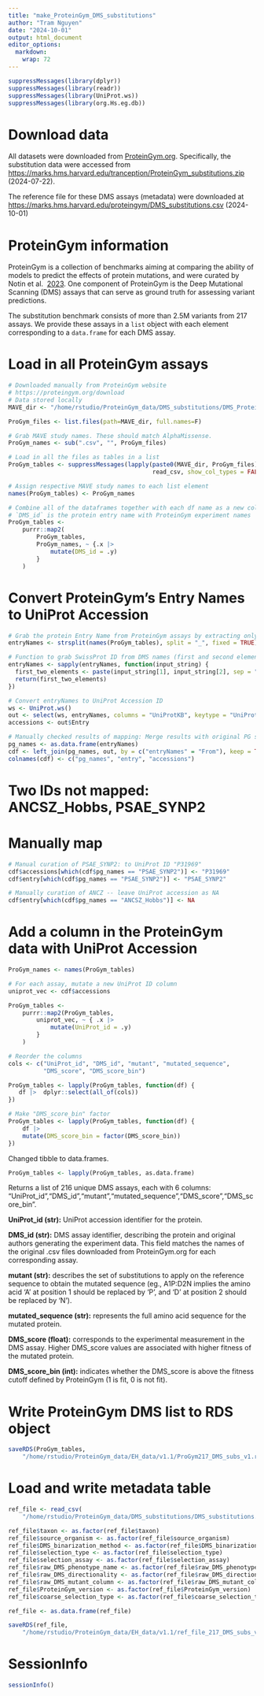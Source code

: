 ```yaml
---
title: "make_ProteinGym_DMS_substitutions"
author: "Tram Nguyen"
date: "2024-10-01"
output: html_document
editor_options: 
  markdown: 
    wrap: 72
---
```


```r
suppressMessages(library(dplyr))
suppressMessages(library(readr))
suppressMessages(library(UniProt.ws))
suppressMessages(library(org.Hs.eg.db))
```

# Download data

All datasets were downloaded from
[ProteinGym.org](%22ProteinGym.org%22). Specifically, the substitution
data were accessed from
<https://marks.hms.harvard.edu/tranception/ProteinGym_substitutions.zip>
(2024-07-22).

The reference file for these DMS assays (metadata) were downloaded at
<https://marks.hms.harvard.edu/proteingym/DMS_substitutions.csv>
(2024-10-01)

# ProteinGym information

ProteinGym is a collection of benchmarks aiming at comparing the ability
of models to predict the effects of protein mutations, and were curated
by Notin et al. 
[2023](https://papers.nips.cc/paper_files/paper/2023/hash/cac723e5ff29f65e3fcbb0739ae91bee-Abstract-Datasets_and_Benchmarks.html). 
One component of ProteinGym is the Deep Mutational Scanning (DMS) assays
that can serve as ground truth for assessing variant predictions.

The substitution benchmark consists of more than 2.5M variants from 217
assays. We provide these assays in a `list` object with each element
corresponding to a `data.frame` for each DMS assay. 

# Load in all ProteinGym assays

```r
# Downloaded manually from ProteinGym website 
# https://proteingym.org/download
# Data stored locally
MAVE_dir <- "/home/rstudio/ProteinGym_data/DMS_substitutions/DMS_ProteinGym_substitutions/"

ProGym_files <- list.files(path=MAVE_dir, full.names=F)

# Grab MAVE study names. These should match AlphaMissense.
ProGym_names <- sub(".csv", "", ProGym_files) 

# Load in all the files as tables in a list
ProGym_tables <- suppressMessages(lapply(paste0(MAVE_dir, ProGym_files),
                                         read_csv, show_col_types = FALSE))

# Assign respective MAVE study names to each list element
names(ProGym_tables) <- ProGym_names

# Combine all of the dataframes together with each df name as a new column:
# `DMS_id` is the protein entry name with ProteinGym experiment names
ProGym_tables <- 
    purrr::map2(
        ProGym_tables, 
        ProGym_names, ~ {.x |>
            mutate(DMS_id = .y)
        }
    )
```

# Convert ProteinGym's Entry Names to UniProt Accession

```r
# Grab the protein Entry Name from ProteinGym assays by extracting only the
entryNames <- strsplit(names(ProGym_tables), split = "_", fixed = TRUE)

# Function to grab SwissProt ID from DMS names (first and second elements)
entryNames <- sapply(entryNames, function(input_string) {
  first_two_elements <- paste(input_string[1], input_string[2], sep = "_")
  return(first_two_elements)
})

# Convert entryNames to UniProt Accession ID
ws <- UniProt.ws()
out <- select(ws, entryNames, columns = "UniProtKB", keytype = "UniProtKB")
accessions <- out$Entry

# Manually checked results of mapping: Merge results with original PG studies
pg_names <- as.data.frame(entryNames)
cdf <- left_join(pg_names, out, by = c("entryNames" = "From"), keep = TRUE)
colnames(cdf) <- c("pg_names", "entry", "accessions")
```

# Two IDs not mapped: ANCSZ_Hobbs, PSAE_SYNP2
# Manually map

```r
# Manual curation of PSAE_SYNP2: to UniProt ID "P31969"
cdf$accessions[which(cdf$pg_names == "PSAE_SYNP2")] <- "P31969"
cdf$entry[which(cdf$pg_names == "PSAE_SYNP2")] <- "PSAE_SYNP2"

# Manually curation of ANCZ -- leave UniProt accession as NA
cdf$entry[which(cdf$pg_names == "ANCSZ_Hobbs")] <- NA
```

# Add a column in the ProteinGym data with UniProt Accession

```r
ProGym_names <- names(ProGym_tables)

# For each assay, mutate a new UniProt ID column
uniprot_vec <- cdf$accessions

ProGym_tables <- 
    purrr::map2(ProGym_tables, 
        uniprot_vec, ~ { .x |>
            mutate(UniProt_id = .y)
        }
    )

# Reorder the columns
cols <- c("UniProt_id", "DMS_id", "mutant", "mutated_sequence", 
          "DMS_score", "DMS_score_bin")

ProGym_tables <- lapply(ProGym_tables, function(df) {
   df |>  dplyr::select(all_of(cols))
})

# Make "DMS_score_bin" factor
ProGym_tables <- lapply(ProGym_tables, function(df) {
    df |>
    mutate(DMS_score_bin = factor(DMS_score_bin))
})
```

Changed tibble to data.frames.
```r
ProGym_tables <- lapply(ProGym_tables, as.data.frame)
```

Returns a list of 216 unique DMS assays, each with 6 columns:
"UniProt_id","DMS_id","mutant","mutated_sequence","DMS_score","DMS_score_bin".

**UniProt_id (str):** UniProt accession identifier for the protein.

**DMS_id (str):** DMS assay identifier, describing the protein and original
authors generating the experiment data. This field matches the names of the 
original .csv files downloaded from ProteinGym.org for each corresponding assay.

**mutant (str):** describes the set of substitutions to apply on the
reference sequence to obtain the mutated sequence (eg., A1P:D2N implies
the amino acid 'A' at position 1 should be replaced by 'P', and 'D' at
position 2 should be replaced by 'N').

**mutated_sequence (str):** represents the full amino acid sequence for
the mutated protein.

**DMS_score (float):** corresponds to the experimental measurement in
the DMS assay. Higher DMS_score values are associated with higher fitness of
the mutated protein.

**DMS_score_bin (int):** indicates whether the DMS_score is above the
fitness cutoff defined by ProteinGym (1 is fit, 0 is not fit).


# Write ProteinGym DMS list to RDS object

```r
saveRDS(ProGym_tables, 
    "/home/rstudio/ProteinGym_data/EH_data/v1.1/ProGym217_DMS_subs_v1.rds")
```


# Load and write metadata table
```r
ref_file <- read_csv(
    "/home/rstudio/ProteinGym_data/DMS_substitutions/DMS_substitutions.csv")

ref_file$taxon <- as.factor(ref_file$taxon)
ref_file$source_organism <- as.factor(ref_file$source_organism)
ref_file$DMS_binarization_method <- as.factor(ref_file$DMS_binarization_method)
ref_file$selection_type <- as.factor(ref_file$selection_type)
ref_file$selection_assay <- as.factor(ref_file$selection_assay)
ref_file$raw_DMS_phenotype_name <- as.factor(ref_file$raw_DMS_phenotype_name)
ref_file$raw_DMS_directionality <- as.factor(ref_file$raw_DMS_directionality)
ref_file$raw_DMS_mutant_column <- as.factor(ref_file$raw_DMS_mutant_column)
ref_file$ProteinGym_version <- as.factor(ref_file$ProteinGym_version)
ref_file$coarse_selection_type <- as.factor(ref_file$coarse_selection_type)

ref_file <- as.data.frame(ref_file)

saveRDS(ref_file, 
    "/home/rstudio/ProteinGym_data/EH_data/v1.1/ref_file_217_DMS_subs_v1.rds")
```

# SessionInfo

```r
sessionInfo()
```
